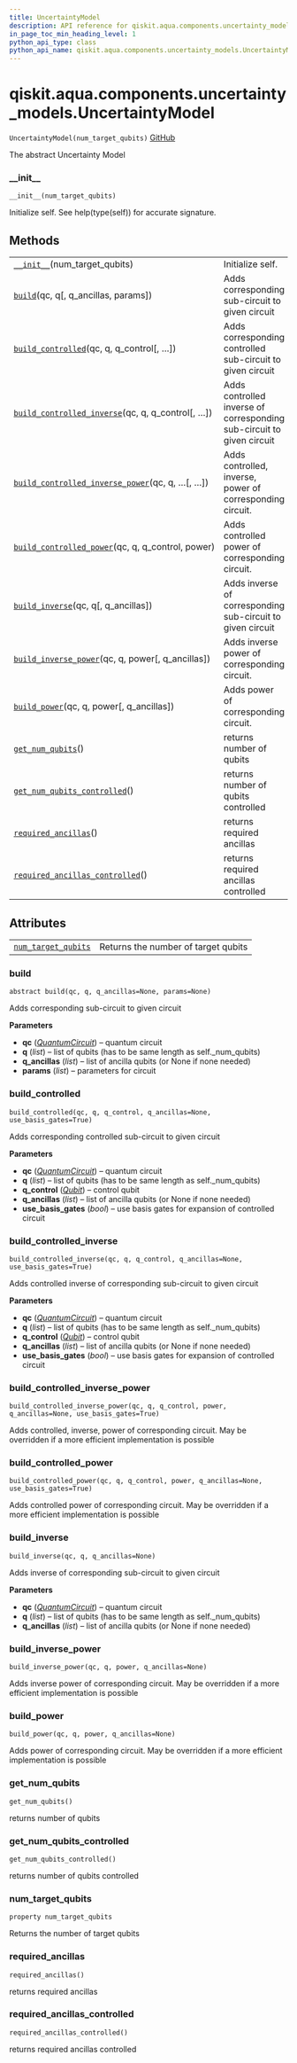 ```yaml
---
title: UncertaintyModel
description: API reference for qiskit.aqua.components.uncertainty_models.UncertaintyModel
in_page_toc_min_heading_level: 1
python_api_type: class
python_api_name: qiskit.aqua.components.uncertainty_models.UncertaintyModel
---
```


<span id="qiskit-aqua-components-uncertainty-models-uncertaintymodel" />

# qiskit.aqua.components.uncertainty\_models.UncertaintyModel

<span id="qiskit.aqua.components.uncertainty_models.UncertaintyModel" />

`UncertaintyModel(num_target_qubits)` [GitHub](https://github.com/qiskit-community/qiskit-aqua/tree/stable/0.8/qiskit/aqua/components/uncertainty_models/uncertainty_model.py "view source code")

The abstract Uncertainty Model

### \_\_init\_\_

<span id="qiskit.aqua.components.uncertainty_models.UncertaintyModel.__init__" />

`__init__(num_target_qubits)`

Initialize self. See help(type(self)) for accurate signature.

## Methods

|                                                                                                                                                                                                                                            |                                                                       |
| ------------------------------------------------------------------------------------------------------------------------------------------------------------------------------------------------------------------------------------------ | --------------------------------------------------------------------- |
| [`__init__`](#qiskit.aqua.components.uncertainty_models.UncertaintyModel.__init__ "qiskit.aqua.components.uncertainty_models.UncertaintyModel.__init__")(num\_target\_qubits)                                                              | Initialize self.                                                      |
| [`build`](#qiskit.aqua.components.uncertainty_models.UncertaintyModel.build "qiskit.aqua.components.uncertainty_models.UncertaintyModel.build")(qc, q\[, q\_ancillas, params])                                                             | Adds corresponding sub-circuit to given circuit                       |
| [`build_controlled`](#qiskit.aqua.components.uncertainty_models.UncertaintyModel.build_controlled "qiskit.aqua.components.uncertainty_models.UncertaintyModel.build_controlled")(qc, q, q\_control\[, …])                                  | Adds corresponding controlled sub-circuit to given circuit            |
| [`build_controlled_inverse`](#qiskit.aqua.components.uncertainty_models.UncertaintyModel.build_controlled_inverse "qiskit.aqua.components.uncertainty_models.UncertaintyModel.build_controlled_inverse")(qc, q, q\_control\[, …])          | Adds controlled inverse of corresponding sub-circuit to given circuit |
| [`build_controlled_inverse_power`](#qiskit.aqua.components.uncertainty_models.UncertaintyModel.build_controlled_inverse_power "qiskit.aqua.components.uncertainty_models.UncertaintyModel.build_controlled_inverse_power")(qc, q, …\[, …]) | Adds controlled, inverse, power of corresponding circuit.             |
| [`build_controlled_power`](#qiskit.aqua.components.uncertainty_models.UncertaintyModel.build_controlled_power "qiskit.aqua.components.uncertainty_models.UncertaintyModel.build_controlled_power")(qc, q, q\_control, power)               | Adds controlled power of corresponding circuit.                       |
| [`build_inverse`](#qiskit.aqua.components.uncertainty_models.UncertaintyModel.build_inverse "qiskit.aqua.components.uncertainty_models.UncertaintyModel.build_inverse")(qc, q\[, q\_ancillas])                                             | Adds inverse of corresponding sub-circuit to given circuit            |
| [`build_inverse_power`](#qiskit.aqua.components.uncertainty_models.UncertaintyModel.build_inverse_power "qiskit.aqua.components.uncertainty_models.UncertaintyModel.build_inverse_power")(qc, q, power\[, q\_ancillas])                    | Adds inverse power of corresponding circuit.                          |
| [`build_power`](#qiskit.aqua.components.uncertainty_models.UncertaintyModel.build_power "qiskit.aqua.components.uncertainty_models.UncertaintyModel.build_power")(qc, q, power\[, q\_ancillas])                                            | Adds power of corresponding circuit.                                  |
| [`get_num_qubits`](#qiskit.aqua.components.uncertainty_models.UncertaintyModel.get_num_qubits "qiskit.aqua.components.uncertainty_models.UncertaintyModel.get_num_qubits")()                                                               | returns number of qubits                                              |
| [`get_num_qubits_controlled`](#qiskit.aqua.components.uncertainty_models.UncertaintyModel.get_num_qubits_controlled "qiskit.aqua.components.uncertainty_models.UncertaintyModel.get_num_qubits_controlled")()                              | returns number of qubits controlled                                   |
| [`required_ancillas`](#qiskit.aqua.components.uncertainty_models.UncertaintyModel.required_ancillas "qiskit.aqua.components.uncertainty_models.UncertaintyModel.required_ancillas")()                                                      | returns required ancillas                                             |
| [`required_ancillas_controlled`](#qiskit.aqua.components.uncertainty_models.UncertaintyModel.required_ancillas_controlled "qiskit.aqua.components.uncertainty_models.UncertaintyModel.required_ancillas_controlled")()                     | returns required ancillas controlled                                  |

## Attributes

|                                                                                                                                                                                     |                                     |
| ----------------------------------------------------------------------------------------------------------------------------------------------------------------------------------- | ----------------------------------- |
| [`num_target_qubits`](#qiskit.aqua.components.uncertainty_models.UncertaintyModel.num_target_qubits "qiskit.aqua.components.uncertainty_models.UncertaintyModel.num_target_qubits") | Returns the number of target qubits |

### build

<span id="qiskit.aqua.components.uncertainty_models.UncertaintyModel.build" />

`abstract build(qc, q, q_ancillas=None, params=None)`

Adds corresponding sub-circuit to given circuit

**Parameters**

*   **qc** ([*QuantumCircuit*](qiskit.circuit.QuantumCircuit "qiskit.circuit.QuantumCircuit")) – quantum circuit
*   **q** (*list*) – list of qubits (has to be same length as self.\_num\_qubits)
*   **q\_ancillas** (*list*) – list of ancilla qubits (or None if none needed)
*   **params** (*list*) – parameters for circuit

### build\_controlled

<span id="qiskit.aqua.components.uncertainty_models.UncertaintyModel.build_controlled" />

`build_controlled(qc, q, q_control, q_ancillas=None, use_basis_gates=True)`

Adds corresponding controlled sub-circuit to given circuit

**Parameters**

*   **qc** ([*QuantumCircuit*](qiskit.circuit.QuantumCircuit "qiskit.circuit.QuantumCircuit")) – quantum circuit
*   **q** (*list*) – list of qubits (has to be same length as self.\_num\_qubits)
*   **q\_control** ([*Qubit*](qiskit.circuit.Qubit "qiskit.circuit.Qubit")) – control qubit
*   **q\_ancillas** (*list*) – list of ancilla qubits (or None if none needed)
*   **use\_basis\_gates** (*bool*) – use basis gates for expansion of controlled circuit

### build\_controlled\_inverse

<span id="qiskit.aqua.components.uncertainty_models.UncertaintyModel.build_controlled_inverse" />

`build_controlled_inverse(qc, q, q_control, q_ancillas=None, use_basis_gates=True)`

Adds controlled inverse of corresponding sub-circuit to given circuit

**Parameters**

*   **qc** ([*QuantumCircuit*](qiskit.circuit.QuantumCircuit "qiskit.circuit.QuantumCircuit")) – quantum circuit
*   **q** (*list*) – list of qubits (has to be same length as self.\_num\_qubits)
*   **q\_control** ([*Qubit*](qiskit.circuit.Qubit "qiskit.circuit.Qubit")) – control qubit
*   **q\_ancillas** (*list*) – list of ancilla qubits (or None if none needed)
*   **use\_basis\_gates** (*bool*) – use basis gates for expansion of controlled circuit

### build\_controlled\_inverse\_power

<span id="qiskit.aqua.components.uncertainty_models.UncertaintyModel.build_controlled_inverse_power" />

`build_controlled_inverse_power(qc, q, q_control, power, q_ancillas=None, use_basis_gates=True)`

Adds controlled, inverse, power of corresponding circuit. May be overridden if a more efficient implementation is possible

### build\_controlled\_power

<span id="qiskit.aqua.components.uncertainty_models.UncertaintyModel.build_controlled_power" />

`build_controlled_power(qc, q, q_control, power, q_ancillas=None, use_basis_gates=True)`

Adds controlled power of corresponding circuit. May be overridden if a more efficient implementation is possible

### build\_inverse

<span id="qiskit.aqua.components.uncertainty_models.UncertaintyModel.build_inverse" />

`build_inverse(qc, q, q_ancillas=None)`

Adds inverse of corresponding sub-circuit to given circuit

**Parameters**

*   **qc** ([*QuantumCircuit*](qiskit.circuit.QuantumCircuit "qiskit.circuit.QuantumCircuit")) – quantum circuit
*   **q** (*list*) – list of qubits (has to be same length as self.\_num\_qubits)
*   **q\_ancillas** (*list*) – list of ancilla qubits (or None if none needed)

### build\_inverse\_power

<span id="qiskit.aqua.components.uncertainty_models.UncertaintyModel.build_inverse_power" />

`build_inverse_power(qc, q, power, q_ancillas=None)`

Adds inverse power of corresponding circuit. May be overridden if a more efficient implementation is possible

### build\_power

<span id="qiskit.aqua.components.uncertainty_models.UncertaintyModel.build_power" />

`build_power(qc, q, power, q_ancillas=None)`

Adds power of corresponding circuit. May be overridden if a more efficient implementation is possible

### get\_num\_qubits

<span id="qiskit.aqua.components.uncertainty_models.UncertaintyModel.get_num_qubits" />

`get_num_qubits()`

returns number of qubits

### get\_num\_qubits\_controlled

<span id="qiskit.aqua.components.uncertainty_models.UncertaintyModel.get_num_qubits_controlled" />

`get_num_qubits_controlled()`

returns number of qubits controlled

### num\_target\_qubits

<span id="qiskit.aqua.components.uncertainty_models.UncertaintyModel.num_target_qubits" />

`property num_target_qubits`

Returns the number of target qubits

### required\_ancillas

<span id="qiskit.aqua.components.uncertainty_models.UncertaintyModel.required_ancillas" />

`required_ancillas()`

returns required ancillas

### required\_ancillas\_controlled

<span id="qiskit.aqua.components.uncertainty_models.UncertaintyModel.required_ancillas_controlled" />

`required_ancillas_controlled()`

returns required ancillas controlled


